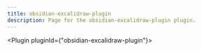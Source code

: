 ---
title: obsidian-excalidraw-plugin
description: Page for the obsidian-excalidraw-plugin plugin.
---


<Plugin pluginId={"obsidian-excalidraw-plugin"}></Plugin>